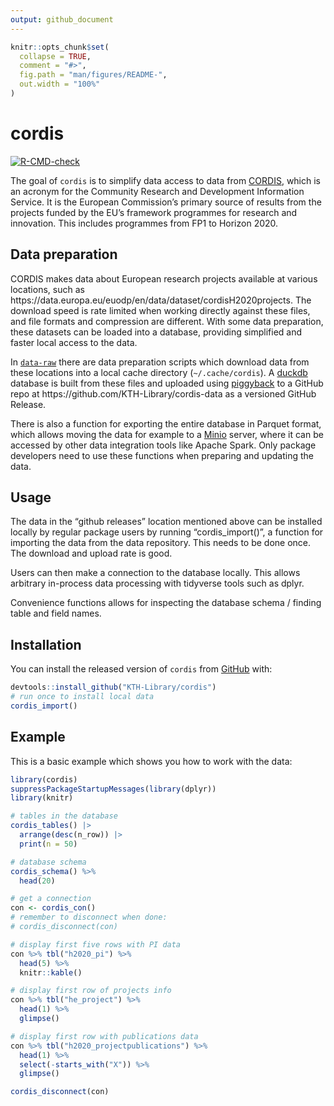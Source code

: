```yaml
---
output: github_document
---
```


<!-- README.md is generated from README.Rmd. Please edit that file -->

```r
knitr::opts_chunk$set(
  collapse = TRUE,
  comment = "#>",
  fig.path = "man/figures/README-",
  out.width = "100%"
)
```

# cordis

<!-- badges: start -->
[![R-CMD-check](https://github.com/KTH-Library/cordis/actions/workflows/R-CMD-check.yaml/badge.svg)](https://github.com/KTH-Library/cordis/actions/workflows/R-CMD-check.yaml)
<!-- badges: end -->

The goal of `cordis` is to simplify data access to data from [CORDIS](https://cordis.europa.eu/), which is an acronym for the Community Research and Development Information Service. It is the European Commission's primary source of results from the projects funded by the EU's framework programmes for research and innovation. This includes programmes from FP1 to Horizon 2020. 

## Data preparation

CORDIS makes data about European research projects available at various locations, such as https://data.europa.eu/euodp/en/data/dataset/cordisH2020projects. The download speed is rate limited when working directly against these files, and file formats and compression are different. With some data preparation, these datasets can be loaded into a database, providing simplified and faster local access to the data.

In [`data-raw`](data-raw) there are data preparation scripts which download data from these locations into a local cache directory (`~/.cache/cordis`). A [duckdb](https://duckdb.org) database is built from these files and uploaded using [piggyback](https://github.com/ropensci/piggyback) to a GitHub repo at https://github.com/KTH-Library/cordis-data as a versioned GitHub Release. 

There is also a function for exporting the entire database in Parquet format, which allows moving the data for example to a [Minio](https://min.io/) server, where it can be accessed by other data integration tools like Apache Spark. Only package developers need to use these functions when preparing and updating the data.

## Usage

The data in the "github releases" location mentioned above can be installed locally by regular package users by running "cordis_import()", a function for importing the data from the data repository. This needs to be done once. The download and upload rate is good.

Users can then make a connection to the database locally. This allows arbitrary in-process data processing with tidyverse tools such as dplyr.

Convenience functions allows for inspecting the database schema / finding table and field names. 

## Installation

You can install the released version of `cordis` from [GitHub](https://github.com/KTH-Library/cordis) with:

``` r
devtools::install_github("KTH-Library/cordis")
# run once to install local data
cordis_import()
```

## Example

This is a basic example which shows you how to work with the data:

```r
library(cordis)
suppressPackageStartupMessages(library(dplyr))
library(knitr)

# tables in the database
cordis_tables() |>
  arrange(desc(n_row)) |>
  print(n = 50)

# database schema
cordis_schema() %>%
  head(20)

# get a connection
con <- cordis_con()
# remember to disconnect when done:
# cordis_disconnect(con)

# display first five rows with PI data
con %>% tbl("h2020_pi") %>% 
  head(5) %>% 
  knitr::kable()

# display first row of projects info
con %>% tbl("he_project") %>% 
  head(1) %>% 
  glimpse()

# display first row with publications data
con %>% tbl("h2020_projectpublications") %>% 
  head(1) %>% 
  select(-starts_with("X")) %>% 
  glimpse()

cordis_disconnect(con)

```

